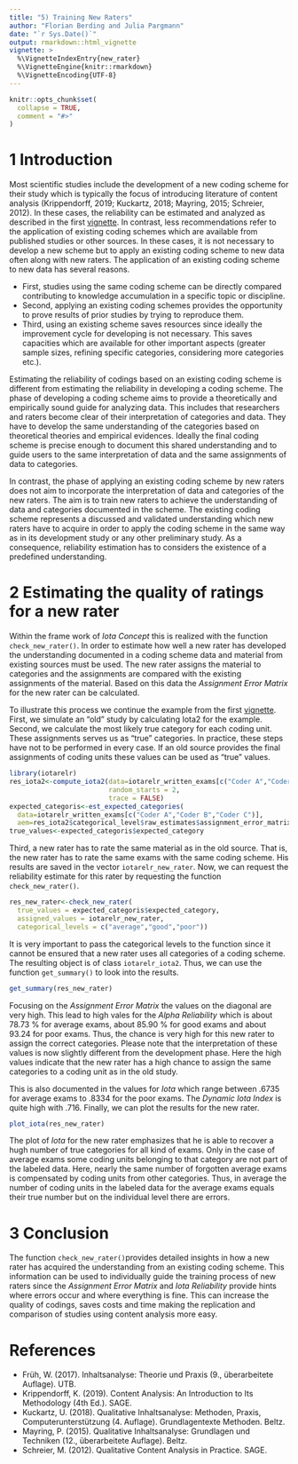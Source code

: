```yaml
---
title: "5) Training New Raters"
author: "Florian Berding and Julia Pargmann"
date: "`r Sys.Date()`"
output: rmarkdown::html_vignette
vignette: >
  %\VignetteIndexEntry{new_rater}
  %\VignetteEngine{knitr::rmarkdown}
  %\VignetteEncoding{UTF-8}
---
```


```r
knitr::opts_chunk$set(
  collapse = TRUE,
  comment = "#>"
)
```
# 1 Introduction
Most scientific studies include the development of a new coding scheme for their
study which is typically the focus of introducing literature of content analysis 
(Krippendorff, 2019; Kuckartz, 2018; Mayring, 2015; Schreier, 2012). In these cases, 
the reliability can be estimated and analyzed as described in the first [vignette](iotarelr.html). 
In contrast, less recommendations refer to the application of existing coding schemes 
which are available from published studies or other sources. In these cases, it is 
not necessary to develop a new scheme but to apply an existing coding scheme to new 
data often along with new raters. The application of an existing coding scheme to 
new data has several reasons. 

- First, studies using the same coding scheme can be directly compared contributing 
to knowledge accumulation in a specific topic or discipline. 
- Second, applying an existing coding schemes provides the opportunity to prove 
results of prior studies by trying to reproduce them. 
- Third, using an existing scheme saves resources since ideally the improvement 
cycle for developing is not necessary. This saves capacities which are available 
for other important aspects (greater sample sizes, refining specific categories, 
considering more categories etc.).

Estimating the reliability of codings based on an existing coding scheme is different 
from estimating the reliability in developing a coding scheme. The phase of developing 
a coding scheme aims to provide a theoretically and empirically sound guide for 
analyzing data. This includes that researchers and raters become clear of their 
interpretation of categories and data. They have to develop the same understanding 
of the categories based on theoretical theories and empirical evidences. 
Ideally the final coding scheme is precise enough to document this shared 
understanding and to guide users to the same interpretation of data and the same 
assignments of data to categories. 

In contrast, the phase of applying an existing coding scheme by new raters does 
not aim to incorporate the interpretation of data and categories of the new raters. 
The aim is to train new raters to achieve the understanding of data and categories 
documented in the scheme. The existing coding scheme represents a discussed and validated 
understanding which new raters have to acquire in order to apply the coding scheme 
in the same way as in its development study or any other preliminary study.
As a consequence, reliability estimation has to considers the existence of a predefined understanding. 

# 2 Estimating the quality of ratings for a new rater
Within the frame work of *Iota Concept* this is realized with the function 
`check_new_rater()`. In order to estimate how well a new rater has developed the 
understanding documented in a coding scheme data and material from existing sources 
must be used. The new rater assigns the material to categories and the assignments 
are compared with the existing assignments of the material. 
Based on this data the *Assignment Error Matrix* for the new rater can be calculated.

To illustrate this process we continue the example from the first [vignette](iotarelr.html).
First, we simulate an "old" study by calculating Iota2 for the example. Second,
we calculate the most likely true category for each coding unit. These assignments
serves us as "true" categories. In practice, these steps have not to be performed in every
case. If an old source provides the final assignments of coding units these values
can be used as "true" values. 
```r
library(iotarelr)
res_iota2<-compute_iota2(data=iotarelr_written_exams[c("Coder A","Coder B","Coder C")],
                         random_starts = 2,
                         trace = FALSE)
expected_categoris<-est_expected_categories(
  data=iotarelr_written_exams[c("Coder A","Coder B","Coder C")],
  aem=res_iota2$categorical_level$raw_estimates$assignment_error_matrix)
true_values<-expected_categoris$expected_category
```
Third, a new rater has to rate the same material as in the old source. That is, 
the new rater has to rate the same exams with the same coding scheme. His results
are saved in the vector `iotarelr_new_rater`. Now, we can request the reliability
estimate for this rater by requesting the function `check_new_rater()`.
```r
res_new_rater<-check_new_rater(
  true_values = expected_categoris$expected_category,
  assigned_values = iotarelr_new_rater,
  categorical_levels = c("average","good","poor"))
```
It is very important to pass the categorical levels to the function since
it cannot be ensured that a new rater uses all categories of a coding scheme. The
resulting object is of class `iotarelr_iota2`. Thus, we can use the function
`get_summary()` to look into the results.
```r
get_summary(res_new_rater)
```
Focusing on the *Assignment Error Matrix* the values on the diagonal are very high.
This lead to high vales for the *Alpha Reliability* which is about 78.73 % for
average exams, about 85.90 % for good exams and about 93.24 for poor exams. Thus,
the chance is very high for this new rater to assign the correct categories. Please
note that the interpretation of these values is now slightly different from the 
development phase. Here the high values indicate that the new rater has a high chance
to assign the same categories to a coding unit as in the old study.

This is also documented in the values for *Iota* which range between .6735 for
average exams to .8334 for the poor exams. The *Dynamic Iota Index* is quite high
with .716. Finally, we can plot the results for the new rater.
```r
plot_iota(res_new_rater)

```
The plot of *Iota* for the new rater emphasizes that he is able to recover a hugh
number of true categories for all kind of exams. Only in the case of average exams
some coding units belonging to that category are not part of the labeled data.
Here, nearly the same number of forgotten average exams is compensated by coding units
from other categories. Thus, in average the number of coding units in the labeled data for
the average exams equals their true number but on the individual level there are errors.

# 3 Conclusion
The function `check_new_rater()`provides detailed insights in how a new rater
has acquired the understanding from an existing coding scheme. This information
can be used to individually guide the training process of new raters since 
the *Assignment Error Matrix* and *Iota Reliability* provide hints where errors occur and
where everything is fine. This can increase the quality of codings, saves costs
and time making the replication and comparison of studies using content analysis
more easy. 

# References
- Früh, W. (2017). Inhaltsanalyse: Theorie und Praxis (9., überarbeitete Auflage). UTB.
- Krippendorff, K. (2019). Content Analysis: An Introduction to Its Methodology 
(4th Ed.). SAGE. 
- Kuckartz, U. (2018). Qualitative Inhaltsanalyse: Methoden, Praxis, 
Computerunterstützung (4. Auflage). Grundlagentexte Methoden. Beltz.
- Mayring, P. (2015). Qualitative Inhaltsanalyse: Grundlagen und Techniken 
(12., überarbeitete Auflage). Beltz.
- Schreier, M. (2012). Qualitative Content Analysis in Practice. SAGE. 



